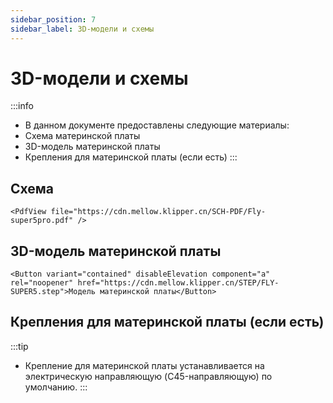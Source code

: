 ```yaml
---
sidebar_position: 7
sidebar_label: 3D-модели и схемы
---
```




# 3D-модели и схемы

:::info
* В данном документе предоставлены следующие материалы:
* Схема материнской платы
* 3D-модель материнской платы
* Крепления для материнской платы (если есть)
:::

## Схема

    <PdfView file="https://cdn.mellow.klipper.cn/SCH-PDF/Fly-super5pro.pdf" />


## 3D-модель материнской платы

    <Button variant="contained" disableElevation component="a" rel="noopener" href="https://cdn.mellow.klipper.cn/STEP/FLY-SUPER5.step">Модель материнской платы</Button>


## Крепления для материнской платы (если есть)

:::tip
* Крепление для материнской платы устанавливается на электрическую направляющую (C45-направляющую) по умолчанию.
:::
